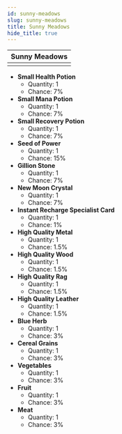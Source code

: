 ---
id: sunny-meadows
slug: sunny-meadows
title: Sunny Meadows
hide_title: true
---


| Sunny Meadows |
| :------------: |
| <MapIcon iconId="4"/> |

- **Small Health Potion**
	- Quantity: 1
	- Chance: 7%
- **Small Mana Potion**
	- Quantity: 1
	- Chance: 7%
- **Small Recovery Potion**
	- Quantity: 1
	- Chance: 7%
- **Seed of Power**
	- Quantity: 1
	- Chance: 15%
- **Gillion Stone**
	- Quantity: 1
	- Chance: 7%
- **New Moon Crystal**
	- Quantity: 1
	- Chance: 7%
- **Instant Recharge Specialist Card**
	- Quantity: 1
	- Chance: 1%
- **High Quality Metal**
	- Quantity: 1
	- Chance: 1.5%
- **High Quality Wood**
	- Quantity: 1
	- Chance: 1.5%
- **High Quality Rag**
	- Quantity: 1
	- Chance: 1.5%
- **High Quality Leather**
	- Quantity: 1
	- Chance: 1.5%
- **Blue Herb**
	- Quantity: 1
	- Chance: 3%
- **Cereal Grains**
	- Quantity: 1
	- Chance: 3%
- **Vegetables**
	- Quantity: 1
	- Chance: 3%
- **Fruit**
	- Quantity: 1
	- Chance: 3%
- **Meat**
	- Quantity: 1
	- Chance: 3%

